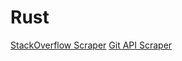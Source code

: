 = Rust =

[[file:~/software/source/learning-projects/stackoverflow-scraping-with-rust|StackOverflow Scraper]]
[[file:~/software/source/learning-projects/octofetch|Git API Scraper]]
